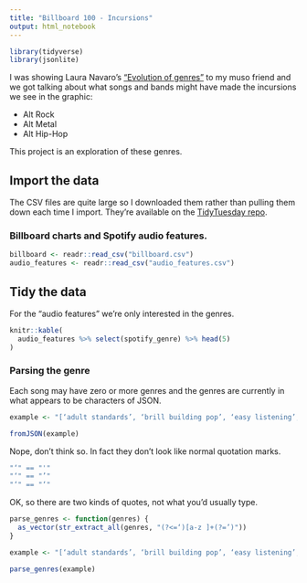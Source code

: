 ```yaml
---
title: "Billboard 100 - Incursions"
output: html_notebook
---
```


```r
library(tidyverse)
library(jsonlite)
```

I was showing Laura Navaro's ["Evolution of genres"](https://github.com/lau-cloud/TidyTuesdaycode/tree/master/Billboard) to my muso friend and we got talking about what songs and bands might have made the incursions we see in the graphic:

* Alt Rock
* Alt Metal
* Alt Hip-Hop

This project is an exploration of these genres.

## Import the data

The CSV files are quite large so I downloaded them rather than pulling them down each time I import. They're available on the [TidyTuesday repo](https://github.com/rfordatascience/tidytuesday/tree/master/data/2021/2021-09-14). 

### Billboard charts and Spotify audio features.
```r
billboard <- readr::read_csv("billboard.csv")
audio_features <- readr::read_csv("audio_features.csv")
```

## Tidy the data

For the "audio features" we're only interested in the genres.

```r
knitr::kable(
  audio_features %>% select(spotify_genre) %>% head(5)
)
```
### Parsing the genre

Each song may have zero or more genres and the genres are currently in what appears to be characters of JSON.
```r
example <- "[‘adult standards’, ‘brill building pop’, ‘easy listening’, ‘mellow gold’]"

fromJSON(example)
```

Nope, don't think so. In fact they don't look like normal quotation marks.

```r
"‘" == "'"
"‘" == "’"
"‘" == "‘"
```
OK, so there are two kinds of quotes, not what you'd usually type.
```r
parse_genres <- function(genres) {
  as_vector(str_extract_all(genres, "(?<=‘)[a-z ]+(?=’)"))
}

example <- "[‘adult standards’, ‘brill building pop’, ‘easy listening’, ‘mellow gold’]"

parse_genres(example)
```



